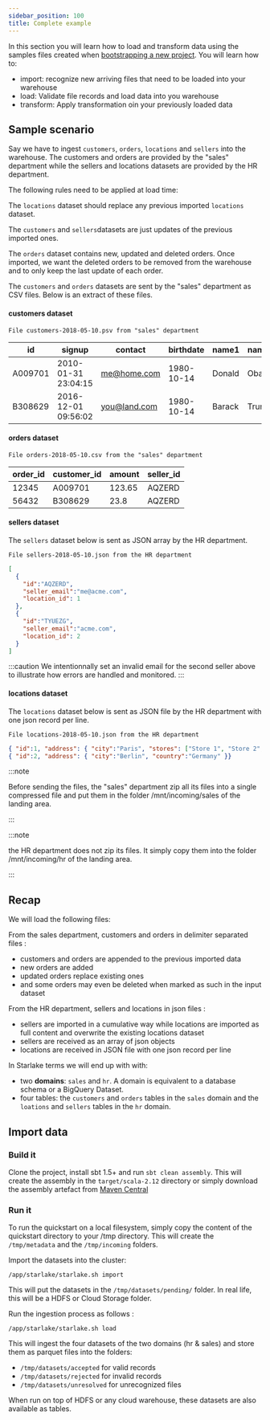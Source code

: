 ```yaml
---
sidebar_position: 100
title: Complete example
---
```





In this section you will learn how to load and transform data using the samples files created when [bootstrapping a new project](../quickstart/bootstrap).
You will learn how to:
- import: recognize new arriving files that need to be loaded into your warehouse
- load: Validate file records and load data into you warehouse
- transform: Apply transformation oin your previously loaded data


## Sample scenario

Say we have to ingest `customers`, `orders`, `locations` and `sellers` into the warehouse.
The customers and orders are provided by the "sales" department while
the sellers and locations datasets are provided by the HR department.

The following rules need to be applied at load time:

The `locations` dataset should replace any previous imported `locations` dataset.

The `customers` and `sellers`datasets are just updates of the previous imported ones.


The `orders` dataset contains new, updated and deleted orders. 
Once imported, we want the deleted orders to be removed from the warehouse and
to only keep the last update of each order.


The `customers` and `orders` datasets are sent by the "sales" department
as CSV  files. Below is an extract of these files.


#### customers dataset

``File customers-2018-05-10.psv from "sales" department``

|id|signup|contact|birthdate|name1|name2|
|---|---|---|---|---|---|
|A009701|2010-01-31 23:04:15|me@home.com|1980-10-14|Donald|Obama|
|B308629|2016-12-01 09:56:02|you@land.com|1980-10-14|Barack|Trump|


#### orders dataset
``File orders-2018-05-10.csv from the "sales" department``

|order_id|customer_id|amount|seller_id|
|---|---|---|---|
|12345|A009701|123.65|AQZERD|
|56432|B308629|23.8|AQZERD|

#### sellers dataset
The `sellers` dataset below is sent as JSON array by the HR department.

``File sellers-2018-05-10.json from the HR department``

````json
[
  { 
    "id":"AQZERD", 
    "seller_email":"me@acme.com", 
    "location_id": 1
  },
  { 
    "id":"TYUEZG", 
    "seller_email":"acme.com", 
    "location_id": 2 
  }
]
````

:::caution
We intentionnally set an invalid email for the second seller above to illustrate how errors are handled and monitored.
:::

#### locations dataset

The `locations` dataset below is sent as JSON file by the HR department with one json record per line.

``File locations-2018-05-10.json from the HR department``

````json
{ "id":1, "address": { "city":"Paris", "stores": ["Store 1", "Store 2", "Store 3"], "country":"France" }}
{ "id":2, "address": { "city":"Berlin", "country":"Germany" }}
````


:::note 

Before sending the files, the "sales" department zip all its files
into a single compressed file and put them in the folder /mnt/incoming/sales of the landing area.

:::

:::note

the HR department does not zip its files. It simply copy them into the
folder /mnt/incoming/hr of the landing area.

:::


## Recap
We will load the following files:

From the sales department, customers and orders in delimiter separated files :
- customers and orders are appended to the previous imported data
- new orders are added
- updated orders replace existing ones
- and some orders may even be deleted when marked as such in the input dataset

From the HR department, sellers and locations in json files :
- sellers are imported in a cumulative way while locations are imported as full content and overwrite the existing locations dataset
- sellers are received as an array of json objects
- locations are received in JSON file with one json record per line

In Starlake terms we will end up with with:
- two __domains__: `sales` and `hr`. A domain is equivalent to a database schema or a BigQuery Dataset.
- four tables: the `customers` and `orders` tables in the `sales` domain 
and the `loations` and `sellers` tables in the `hr` domain.



## Import data


### Build it
Clone the project, install sbt 1.5+ and run ``sbt clean assembly``. This will create the assembly in the ``target/scala-2.12`` directory
or simply download the assembly artefact from [Maven Central](https://maven-badges.herokuapp.com/maven-central/ai.starlake/starlake-spark3_2.12)


### Run it
To run the quickstart on a local filesystem, simply copy the content of the quickstart directory to your /tmp directory.
This will create the ``/tmp/metadata`` and the ``/tmp/incoming`` folders.

Import the datasets into the cluster:

````shell
/app/starlake/starlake.sh import
````

This will put the datasets in the ``/tmp/datasets/pending/`` folder. In real life, this will be a HDFS or Cloud Storage folder.

Run the ingestion process as follows :

````shell
/app/starlake/starlake.sh load
````


This will ingest the four datasets of the two domains (hr & sales) and store them as parquet files into the folders:
- `/tmp/datasets/accepted` for valid records
- `/tmp/datasets/rejected` for invalid records
- `/tmp/datasets/unresolved` for unrecognized files


When run on top of HDFS or any cloud warehouse, these datasets are also available as tables.


